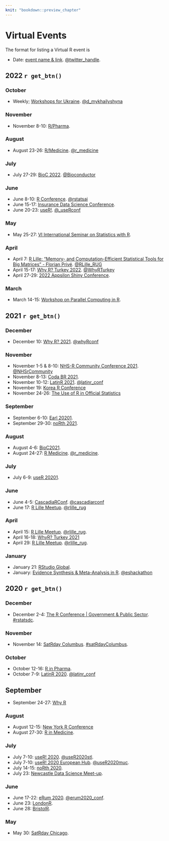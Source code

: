 ```yaml
---
knit: "bookdown::preview_chapter"
---
```


# Virtual Events

The format for listing a Virtual R event is

  * Date: [event name & link](http://www.example.com). [\@twitter_handle](https://twitter.com/twitter_handle).

## 2022 `r get_btn()` {-}

### October 
* Weekly; [Workshops for Ukraine](https://sites.google.com/view/dariia-mykhailyshyna/main/r-workshops-for-ukraine). [@d_mykhailyshyna](https://twitter.com/d_mykhailyshyna)

### November 

  * November 8-10: [R/Pharma](https://rinpharma.com/). 
  
### August

  * August 23-26: [R/Medicine](https://events.linuxfoundation.org/r-medicine/). [\@r_medicine](https://twitter.com/r_medicine?lang=en)

### July

  * July 27-29: [BioC 2022](https://bioc2022.bioconductor.org/). [\@Bioconductor](https://twitter.com/Bioconductor)

### June

  * June 8-10: [R Conference](https://rstats.ai/nyr/). [\@rstatsai](https://twitter.com/rstatsai)
  * June 15-17: [Insurance Data Science Conference](https://insurancedatascience.org/).
  * June 20-23: [useR!](https://user2022.r-project.org/). [\@_useRconf](https://twitter.com/_useRconf)
  
### May

  * May 25-27: [VI International Seminar on Statistics with R](http://ser.uff.br/).
  
### April

  * April 7: [R Lille: "Memory- and Computation-Efficient Statistical Tools for Big Matrices" - Florian Privé](https://www.meetup.com/R-Lille/events/284358899/). [\@RLille_RUG](https://twitter.com/RLille_RUG)
  * April 15-17: [Why R? Turkey 2022](https://whyr.pl/2022/turkey/en/). [\@WhyRTurkey](https://twitter.com/WhyRTurkey)
  * April 27-29: [2022 Appsilon Shiny Conference](https://appsilon.com/2022-appsilon-shiny-conference/).
  
### March

  * March 14-15: [Workshop on Parallel Computing in R](https://warwick.ac.uk/research/rtp/sc/sulis/events/parallelr/).

## 2021 `r get_btn()` {-}

### December

  * December 10: [Why R? 2021](http://2021.whyr.pl/). [\@whyRconf](https://twitter.com/whyrconf)

### November

  * November 1-5 & 8-10: [NHS-R Community Conference 2021](https://nhsrcommunity.com/nhs-r-community-conference-2021/). [\@NHSrCommunity](https://twitter.com/NHSrCommunity)
  * November 8-13: [Coda BR 2021](https://escoladedados.org/coda2021/).
  * November 10-12: [LatinR 2021](https://latin-r.com/en). [\@latinr_conf](https://twitter.com/latinr_conf)
  * November 19: [Korea R Conference](https://use-r.kr/)
  * November 24-26: [The Use of R in Official Statistics](https://r-project.ro/conference2021.html)

### September

  * September 6-10: [Earl 20201](https://info.mango-solutions.com/earl-2021).
  * September 29-30: [noRth 2021](https://rnorthconference.github.io/).

### August

   * August 4-6: [BioC2021](https://bioc2021.bioconductor.org/).
   * August 24-27: [R Medicine](https://events.linuxfoundation.org/r-medicine/). [\@r_medicine](https://twitter.com/r_medicine).

### July

  * July 6-9: [useR 20201](https://user2021.r-project.org/).

### June

  * June 4-5: [CascadiaRConf](https://cascadiarconf.com/). [\@cascadiarconf](https://twitter.com/cascadiarconf)
  * June 17: [R Lille Meetup](https://www.meetup.com/R-Lille/events/277902715/). [\@rlille_rug](https://twitter.com/rlille_rug)
  
### April

  * April 15: [R Lille Meetup](https://www.meetup.com/R-Lille/events/277031496/). [\@rlille_rug](https://twitter.com/rlille_rug).
  * April 16-18: [WhyR? Turkey 2021](http://whyr.pl/2021/turkey/)
  * April 29: [R Lille Meetup](https://www.meetup.com/R-Lille/events/277132394/). [\@rlille_rug](https://twitter.com/rlille_rug).

### January
  
  * January 21: [RStudio Global](https://rstudio.com/conference/).
  * January: [Evidence Synthesis & Meta-Analysis in R](https://www.eshackathon.org/events/2021-01-ESMAR.html). [\@eshackathon](https://twitter.com/eshackathon)

## 2020 `r get_btn()` {-}

### December

  * December 2-4: [The R Conference | Government & Public Sector](https://rstats.ai/gov/). [#rstatsdc](https://twitter.com/search?q=%23rstatsdc&src=typed_query).

### November

  * November 14: [SatRday Columbus](https://columbus2020.satrdays.org/). [#satRdayColumbus](https://twitter.com/search?q=%23satRdayColumbus&src=typed_query).

### October

  * October 12-16: [R in Pharma](https://rinpharma.com/).
  * October 7-9: [LatinR 2020](https://github.com/LatinR/presentaciones-LatinR2020). [\@latinr_conf](https://twitter.com/latinr_conf)

## September

  * September 24-27: [Why R](https://2020.whyr.pl/)

### August
  
  * August 12-15: [New York R Conference](https://rstats.ai/nyr/)
  * August 27-30: [R in Medicine](https://events.linuxfoundation.org/r-medicine/).

### July

  * July 7-10: [useR! 2020](https://user2020.r-project.org/). [\@useR2020stl](https://twitter.com/useR2020stl).
  * July 7-10: [useR! 2020 European Hub](https://user2020muc.r-project.org/). [\@useR2020muc](https://twitter.com/useR2020muc).
  * July 14-15: [noRth 2020](https://rnorthconference.github.io/).
  * July 23: [Newcastle Data Science Meet-up](https://www.meetup.com/Newcastle-Upon-Tyne-Data-Science-Meetup/events/271494400/).

### June

  * June 17-22: [eRum 2020](http://2020.erum.io/). [\@erum2020_conf](https://twitter.com/erum2020_conf).
  * June 23: [LondonR](https://mango-solutions.zoom.us/meeting/register/tJAtfuGsqjgiHtCTMIp4hgGHQTvfK8kD1kiU).
  * June 28: [BristolR](https://www.meetup.com/Bristol-R-User-Group/events/271309225/).

### May

  * May 30: [SatRday Chicago](https://chicago2020.satrdays.org).
